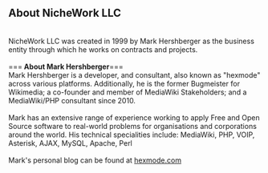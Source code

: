 ==<strong>  About NicheWork LLC </strong>==
<br>
NicheWork LLC was created in 1999 by Mark Hershberger as the business entity through which he works on contracts and projects.
<br>
<br>
===<strong>  About Mark Hershberger</strong>===
<br>
Mark Hershberger is a developer, and consultant, also known as "hexmode" across various platforms. Additionally, he is the  former Bugmeister for Wikimedia;  a co-founder and member of MediaWiki Stakeholders; and a MediaWiki/PHP consultant since 2010.
<br>
<br>
Mark has an extensive range of experience working to apply Free and Open Source software to real-world problems for organisations and corporations around the world. His technical specialities include: MediaWiki, PHP, VOIP, Asterisk, AJAX, MySQL, Apache, Perl
<br>
<br>
Mark's personal blog can be found at [https://hexmode.com/ hexmode.com]
